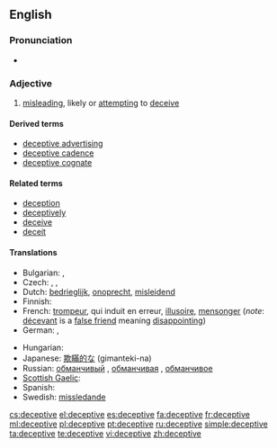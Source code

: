 ==English==

===Pronunciation===
* {{IPA|/dɪ.ˈsɛp.tɪv/}}

===Adjective===
{{en-adj}}

# [[misleading]], likely or [[attempting]] to [[deceive]]

====Derived terms====
* [[deceptive advertising]]
* [[deceptive cadence]]
* [[deceptive cognate]]

====Related terms====
* [[deception]]
* [[deceptively]]
* [[deceive]]
* [[deceit]]

====Translations====
{{trans-top|likely or attempting to deceive}}
* Bulgarian: {{t|bg|измамен}},  {{t|bg|заблуждаващ}}
* Czech: {{t|cs|klamný}}, {{t|cs|zavádějící}}, {{t|cs|ošidný}}
* Dutch: [[bedrieglijk]], [[onoprecht]], [[misleidend]]
* Finnish: {{t-|fi|petollinen}}
* French: [[trompeur]], qui induit en erreur, [[illusoire]], [[mensonger]] (''note'': [[décevant]] is a [[false friend]] meaning [[disappointing]])
* German: {{t-|de|betrügerisch}}, {{t-|de|irreführend}}
{{trans-mid}}
* Hungarian: {{t|hu|megtévesztő}}
* Japanese: [[欺瞞的な]] (gimanteki-na)
* Russian: [[обманчивый]] {{m}}, [[обманчивая]] {{f}}, [[обманчивое]] {{n}}
* [[Scottish Gaelic]]: {{t-|gd|mealltach|xs=Scottish Gaelic}}
* Spanish: {{t+|es|engañoso}}
* Swedish: [[missledande]]
{{trans-bottom}}

[[cs:deceptive]]
[[el:deceptive]]
[[es:deceptive]]
[[fa:deceptive]]
[[fr:deceptive]]
[[ml:deceptive]]
[[pl:deceptive]]
[[pt:deceptive]]
[[ru:deceptive]]
[[simple:deceptive]]
[[ta:deceptive]]
[[te:deceptive]]
[[vi:deceptive]]
[[zh:deceptive]]